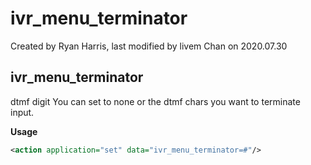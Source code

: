 
# ivr_menu_terminator 

 Created by  Ryan Harris, last modified by  livem Chan on 2020.07.30

## ivr_menu_terminator

dtmf digit You can set to none or the dtmf chars you want to terminate input.

**Usage**

```xml
<action application="set" data="ivr_menu_terminator=#"/>
```


